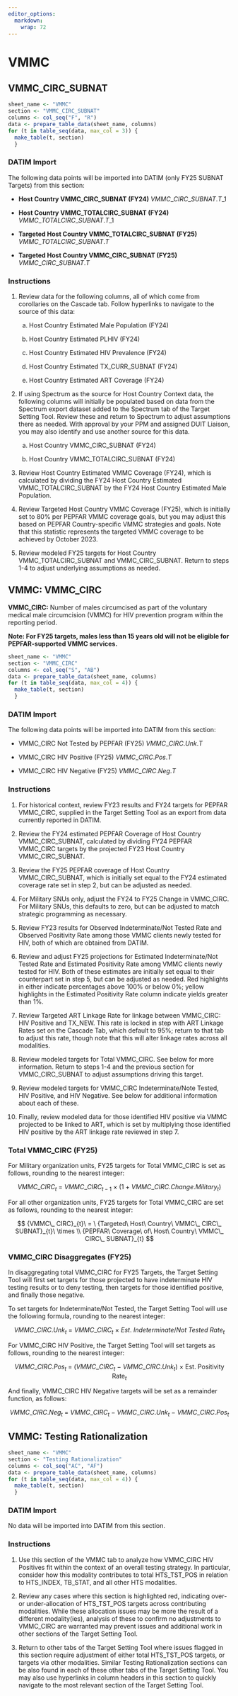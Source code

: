 ```yaml
---
editor_options: 
  markdown: 
    wrap: 72
---
```


\blandscape

# VMMC

## VMMC_CIRC_SUBNAT

```r
sheet_name <- "VMMC"
section <- "VMMC_CIRC_SUBNAT"
columns <- col_seq("F", "R")
data <- prepare_table_data(sheet_name, columns)
for (t in table_seq(data, max_col = 3)) {
  make_table(t, section)
  }
```

### DATIM Import

The following data points will be imported into DATIM (only FY25 SUBNAT Targets) from this section:

-   **Host Country VMMC_CIRC_SUBNAT (FY24)** $VMMC\_CIRC\_SUBNAT.T\_1$

-   **Host Country VMMC_TOTALCIRC_SUBNAT (FY24)**
    $VMMC\_TOTALCIRC\_SUBNAT.T\_1$

-   **Targeted Host Country VMMC_TOTALCIRC_SUBNAT (FY25)**
    $VMMC\_TOTALCIRC\_SUBNAT.T$

-   **Targeted Host Country VMMC_CIRC_SUBNAT (FY25)**
    $VMMC\_CIRC\_SUBNAT.T$

### Instructions

1.  Review data for the following columns, all of which come from
    corollaries on the Cascade tab. Follow hyperlinks to navigate to the
    source of this data:

    a.  Host Country Estimated Male Population (FY24)

    b.  Host Country Estimated PLHIV (FY24)

    c.  Host Country Estimated HIV Prevalence (FY24)

    d.  Host Country Estimated TX_CURR_SUBNAT (FY24)

    e.  Host Country Estimated ART Coverage (FY24)


2.  If using Spectrum as the source for Host Country Context data, the
    following columns will initially be populated based on data from the
    Spectrum export dataset added to the Spectrum tab of the Target Setting Tool.
    Review these and return to Spectrum to adjust assumptions there as
    needed. With approval by your PPM and assigned DUIT Liaison, you may
    also identify and use another source for this data.

    a.  Host Country VMMC_CIRC_SUBNAT (FY24)

    b.  Host Country VMMC_TOTALCIRC_SUBNAT (FY24)

3.  Review Host Country Estimated VMMC Coverage (FY24), which is
    calculated by dividing the FY24 Host Country Estimated
    VMMC_TOTALCIRC_SUBNAT by the FY24 Host Country Estimated Male
    Population.

4.  Review Targeted Host Country VMMC Coverage (FY25), which is
    initially set to 80% per PEPFAR VMMC coverage goals, but you may
    adjust this based on PEPFAR Country-specific VMMC strategies and
    goals. Note that this statistic represents the targeted VMMC
    coverage to be achieved by October 2023.

5.  Review modeled FY25 targets for Host Country VMMC_TOTALCIRC_SUBNAT
    and VMMC_CIRC_SUBNAT. Return to steps 1-4 to adjust underlying
    assumptions as needed.

## VMMC: VMMC_CIRC

**VMMC_CIRC:** Number of males circumcised as part of the voluntary
medical male circumcision (VMMC) for HIV prevention program within the
reporting period.

**Note: For FY25 targets, males less than 15 years old will not be
eligible for PEPFAR-supported VMMC services.**

```r
sheet_name <- "VMMC"
section <- "VMMC_CIRC"
columns <- col_seq("S", "AB")
data <- prepare_table_data(sheet_name, columns)
for (t in table_seq(data, max_col = 4)) {
  make_table(t, section)
  }
```

### DATIM Import

The following data points will be imported into DATIM from this section:

-   VMMC_CIRC Not Tested by PEPFAR (FY25) $VMMC\_CIRC.Unk.T$

-   VMMC_CIRC HIV Positive (FY25) $VMMC\_CIRC.Pos.T$

-   VMMC_CIRC HIV Negative (FY25) $VMMC\_CIRC.Neg.T$

### Instructions

1.  For historical context, review FY23 results and FY24 targets for
    PEPFAR VMMC_CIRC, supplied in the Target Setting Tool as an export from data
    currently reported in DATIM.

2.  Review the FY24 estimated PEPFAR Coverage of Host Country
    VMMC_CIRC_SUBNAT, calculated by dividing FY24 PEPFAR VMMC_CIRC
    targets by the projected FY23 Host Country VMMC_CIRC_SUBNAT.

3.  Review the FY25 PEPFAR coverage of Host Country VMMC_CIRC_SUBNAT,
    which is initially set equal to the FY24 estimated coverage rate set
    in step 2, but can be adjusted as needed.

4.  For Military SNUs only, adjust the FY24 to FY25 Change in VMMC_CIRC.
    For Military SNUs, this defaults to zero, but can be adjusted to
    match strategic programming as necessary.

5.  Review FY23 results for Observed Indeterminate/Not Tested Rate and
    Observed Positivity Rate among those VMMC clients newly tested for
    HIV, both of which are obtained from DATIM.

6.  Review and adjust FY25 projections for Estimated Indeterminate/Not
    Tested Rate and Estimated Positivity Rate among VMMC clients newly
    tested for HIV. Both of these estimates are initially set equal to
    their counterpart set in step 5, but can be adjusted as needed. Red
    highlights in either indicate percentages above 100% or below 0%;
    yellow highlights in the Estimated Positivity Rate column indicate
    yields greater than 1%.

7.  Review Targeted ART Linkage Rate for linkage between VMMC_CIRC: HIV
    Positive and TX_NEW. This rate is locked in step with ART Linkage
    Rates set on the Cascade Tab, which default to 95%; return to that
    tab to adjust this rate, though note that this will alter linkage
    rates across all modalities.

8.  Review modeled targets for Total VMMC_CIRC. See below for more
    information. Return to steps 1-4 and the previous section for
    VMMC_CIRC_SUBNAT to adjust assumptions driving this target.

9.  Review modeled targets for VMMC_CIRC Indeterminate/Note Tested, HIV
    Positive, and HIV Negative. See below for additional information
    about each of these.

10. Finally, review modeled data for those identified HIV positive via
    VMMC projected to be linked to ART, which is set by multiplying
    those identified HIV positive by the ART linkage rate reviewed in
    step 7.

### Total VMMC_CIRC (FY25)

For Military organization units, FY25 targets for Total VMMC_CIRC is set
as follows, rounding to the nearest integer:

$$
{VMMC\_ CIRC}_{t}\  = \ {VMMC\_ CIRC}_{t - 1}\  \times \ (1\  + \ {VMMC\_ CIRC.Change.Military}_{t})
$$

For all other organization units, FY25 targets for Total VMMC_CIRC are
set as follows, rounding to the nearest integer:

$$
{VMMC\_ CIRC}_{t}\  = \ {Targeted\ Host\ Country\ VMMC\_ CIRC\_ SUBNAT}_{t}\  \times \\
{PEPFAR\ Coverage\ of\ Host\ Country\ VMMC\_ CIRC\_ SUBNAT}_{t}
$$

### VMMC_CIRC Disaggregates (FY25)

In disaggregating total VMMC_CIRC for FY25 Targets, the Target Setting Tool will
first set targets for those projected to have indeterminate HIV testing
results or to deny testing, then targets for those identified positive,
and finally those negative.

To set targets for Indeterminate/Not Tested, the Target Setting Tool will use the
following formula, rounding to the nearest integer:

$$
{VMMC\_ CIRC.Unk}_{t}\  = \ {VMMC\_ CIRC}_{t}\  \times \ {Est.\ Indeterminate}/{Not\ Tested\ Rate}_{t}
$$

For VMMC_CIRC HIV Positive, the Target Setting Tool will set targets as follows,
rounding to the nearest integer:

$$
{VMMC\_ CIRC.Pos}_{t}\  = \ ({VMMC\_ CIRC}_{t}\  - \ {VMMC\_ CIRC.Unk}_{t})\  \times \ \text{Est. Positivity Rate}_{t}
$$

And finally, VMMC_CIRC HIV Negative targets will be set as a remainder
function, as follows:

$$
{VMMC\_ CIRC.Neg}_{t}\  = \ {VMMC\_ CIRC}_{t}\  - \ {VMMC\_ CIRC.Unk}_{t}\  - \ {VMMC\_ CIRC.Pos}_{t}
$$

## VMMC: Testing Rationalization

```r
sheet_name <- "VMMC"
section <- "Testing Rationalization"
columns <- col_seq("AC", "AF")
data <- prepare_table_data(sheet_name, columns)
for (t in table_seq(data, max_col = 4)) {
  make_table(t, section)
  }
```

### DATIM Import

No data will be imported into DATIM from this section.

### Instructions

1.  Use this section of the VMMC tab to analyze how VMMC_CIRC HIV
    Positives fit within the context of an overall testing strategy. In
    particular, consider how this modality contributes to total
    HTS_TST_POS in relation to HTS_INDEX, TB_STAT, and all other HTS
    modalities.

2.  Review any cases where this section is highlighted red, indicating
    over- or under-allocation of HTS_TST_POS targets across contributing
    modalities. While these allocation issues may be more the result of
    a different modality(ies), analysis of these to confirm no
    adjustments to VMMC_CIRC are warranted may prevent issues and
    additional work in other sections of the Target Setting Tool.

3.  Return to other tabs of the Target Setting Tool where issues flagged in this
    section require adjustment of either total HTS_TST_POS targets, or
    targets via other modalities. Similar Testing Rationalization
    sections can be also found in each of these other tabs of the
    Target Setting Tool. You may also use hyperlinks in column headers in this
    section to quickly navigate to the most relevant section of the
    Target Setting Tool.

\elandscape

\newpage
